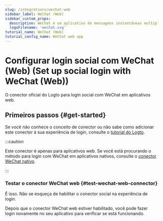 ```yaml
---
slug: /integrations/wechat-web
sidebar_label: WeChat (Web)
sidebar_custom_props:
  description: WeChat é um aplicativo de mensagens instantâneas multiplataforma.
  logoFilename: 'wechat.svg'
tutorial_name: WeChat (Web)
tutorial_config_name: WeChat web app
---
```




# Configurar login social com WeChat (Web) (Set up social login with WeChat (Web))

O conector oficial do Logto para login social com WeChat em aplicativos web.

<GuideTip />

## Primeiros passos \{#get-started}

Se você não conhece o conceito de conector ou não sabe como adicionar este conector à sua experiência de login, consulte o [tutorial do Logto](/connectors/social-connectors).

:::caution

Este conector é apenas para aplicativos web. Se você está procurando o método para login com WeChat em aplicativos nativos, consulte o [conector WeChat nativo](/integrations/wechat-native).

:::

<Integration />

### Testar o conector WeChat web \{#test-wechat-web-connector}

É isso. Não se esqueça de <MainSiteUrl href="/connectors/social-connectors#enable-social-sign-in">habilitar o conector social na experiência de login</MainSiteUrl>.

Depois que o conector WeChat web estiver habilitado, você pode fazer login novamente no seu aplicativo para verificar se está funcionando.
